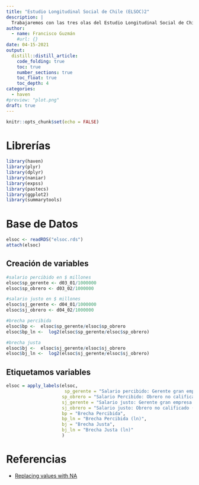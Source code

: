 ```yaml
---
title: "Estudio Longitudinal Social de Chile (ELSOC)2"
description: |
  Trabajaremos con las tres olas del Estudio Longitudinal Social de Chile (ELSOC) del Centro de Estudios de Conflicto y Cohesión Social (COES).
author:
  - name: Francisco Guzmán
    #url: {}
date: 04-15-2021
output: 
  distill::distill_article:
    code_folding: true
    toc: true
    number_sections: true
    toc_float: true
    toc_depth: 4
categories:
  - haven
#preview: "plot.png"
draft: true
---
```


<style>
body {
text-align: justify}
</style>


```r
knitr::opts_chunk$set(echo = FALSE)
```


# Librerías 

```r
library(haven)
library(plyr)
library(dplyr)
library(naniar)
library(expss)
library(pastecs)
library(ggplot2)
library(summarytools)


```

# Base de Datos

```r
elsoc <- readRDS("elsoc.rds")
attach(elsoc)

```

## Creación de variables

```r
#salario percibido en $ millones
elsoc$sp_gerente <- d03_01/1000000
elsoc$sp_obrero <- d03_02/1000000

#salario justo en $ millones
elsoc$sj_gerente <- d04_01/1000000
elsoc$sj_obrero <- d04_02/1000000

#brecha percibida
elsoc$bp <-  elsoc$sp_gerente/elsoc$sp_obrero
elsoc$bp_ln <-  log2(elsoc$sp_gerente/elsoc$sp_obrero)

#brecha justa
elsoc$bj <-  elsoc$sj_gerente/elsoc$sj_obrero
elsoc$bj_ln <-  log2(elsoc$sj_gerente/elsoc$sj_obrero)

```

## Etiquetamos variables
```r
elsoc = apply_labels(elsoc,
                      sp_gerente = "Salario percibido: Gerente gran empresa ($MM)",
                     sp_obrero = "Salario Percibido: Obrero no calificado ($MM)",
                     sj_gerente = "Salario justo: Gerente gran empresa ($MM)",
                     sj_obrero = "Salario justo: Obrero no calificado ($MM)",
                     bp = "Brecha Percibida",
                     bp_ln = "Brecha Percibida (ln)",
                     bj = "Brecha Justa",
                     bj_ln = "Brecha Justa (ln)"
                     )

```


# Referencias

* [Replacing values with NA](https://cran.r-project.org/web/packages/naniar/vignettes/replace-with-na.html)


